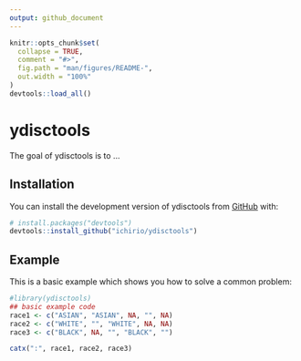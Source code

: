 ```yaml
---
output: github_document
---
```


<!-- README.md is generated from README.Rmd. Please edit that file -->

```r
knitr::opts_chunk$set(
  collapse = TRUE,
  comment = "#>",
  fig.path = "man/figures/README-",
  out.width = "100%"
)
devtools::load_all()
```

# ydisctools

<!-- badges: start -->
<!-- badges: end -->

The goal of ydisctools is to ...

## Installation

You can install the development version of ydisctools from [GitHub](https://github.com/) with:

``` r
# install.packages("devtools")
devtools::install_github("ichirio/ydisctools")
```

## Example

This is a basic example which shows you how to solve a common problem:

```r
#library(ydisctools)
## basic example code
race1 <- c("ASIAN", "ASIAN", NA, "", NA)
race2 <- c("WHITE", "", "WHITE", NA, NA)
race3 <- c("BLACK", NA, "", "BLACK", "")

catx(":", race1, race2, race3)
```
